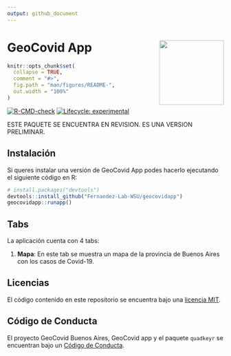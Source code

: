 ```yaml
---
output: github_document
---
```


# GeoCovid App <img src="inst/www/imagenes/geocovid_logo.png" align="right" height="150" />

<!-- README.md is generated from README.Rmd. Please edit that file -->

```r
knitr::opts_chunk$set(
  collapse = TRUE,
  comment = "#>",
  fig.path = "man/figures/README-",
  out.width = "100%"
)
```


<!-- badges: start -->

[![R-CMD-check](https://github.com/Fernandez-Lab-WSU/geocovid_app/actions/workflows/R-CMD-check.yaml/badge.svg)](https://github.com/Fernandez-Lab-WSU/geocovid_app/actions/workflows/R-CMD-check.yaml)
[![Lifecycle: experimental](https://img.shields.io/badge/lifecycle-experimental-orange.svg)](https://lifecycle.r-lib.org/articles/stages.html#experimental)
<!-- badges: end -->

ESTE PAQUETE SE ENCUENTRA EN REVISION.
ES UNA VERSION PRELIMINAR.

## Instalación

Si queres instalar una versión de GeoCovid App
podes hacerlo ejecutando el siguiente código en R:

```r
# install.packages("devtools")
devtools::install_github("Fernandez-Lab-WSU/geocovidapp")
geocovidapp::runapp()
```

## Tabs

La aplicación cuenta con 4 tabs:

1. **Mapa**: En este tab se muestra un mapa de la provincia de Buenos Aires con los casos de Covid-19.



## Licencias

El código contenido en este repositorio se encuentra bajo una [licencia MIT](https://github.com/Fernandez-Lab-WSU/geocovidapp/blob/main/LICENSE.md). 

## Código de Conducta

El proyecto GeoCovid Buenos Aires, GeoCovid app y el paquete `quadkeyr`
se encuentran bajo un [Código de Conducta](https://www.contributor-covenant.org/es/version/1/4/code-of-conduct/). 

